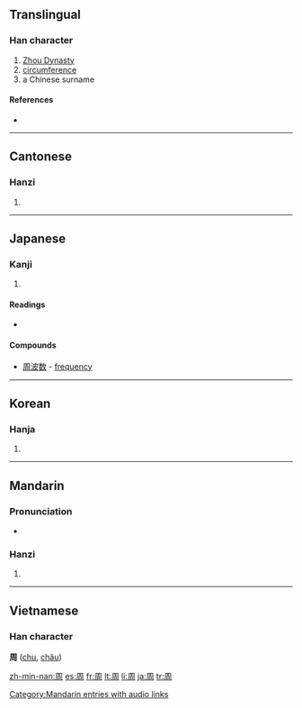 ==Translingual==
{{stroke order|strokes=8}}

===Han character===
{{Han char|rn=30|rad=口|as=05|sn=8|four=7722<sub>0</sub>|canj=月土口 (BGR)}}

# [[w:Zhou Dynasty|Zhou Dynasty]]
# [[circumference]]
# a Chinese surname

====References====
* {{Han ref|kx=0181.360|dkj=03441|dj=0400.050|hdz=10606.030|uh=5468|ud=21608|bh=A950|bd=43344}}

----

==Cantonese==

===Hanzi===
{{yue-hanzi|jyut=|y=jau1}}

# {{defn|Cantonese}}

----

==Japanese==

===Kanji===
{{ja-kanji|grade=4|rs=口05}}

# {{defn|Japanese}}

====Readings====
* {{ja-readings|kanon=[[しゅう]] (shū)|kun=[[まわり]] (mawari), [[あまねし]] (amaneshi), [[めぐる]] (meguru)}}

====Compounds====

* [[周波数]]<!-- (shūnami?)--> - [[frequency]]

----

==Korean==

===Hanja===
{{ko-hanja|hangeul=[[주]]|rv=ju|mr=chu}}

# {{defn|Korean}}

----

==Mandarin==

===Pronunciation===
*{{audio|zh-zhōu.ogg|audio}}

===Hanzi===
{{cmn-hanzi|pin=[[zhōu]] ([[zhou1]])|wg=chou<sup>1</sup>}}

# {{defn|Mandarin}}

[[Category:Mandarin entries with audio links]]

----

==Vietnamese==
===Han character===
'''周''' ([[chu]], [[châu]])

[[zh-min-nan:周]]
[[es:周]]
[[fr:周]]
[[lt:周]]
[[li:周]]
[[ja:周]]
[[tr:周]]